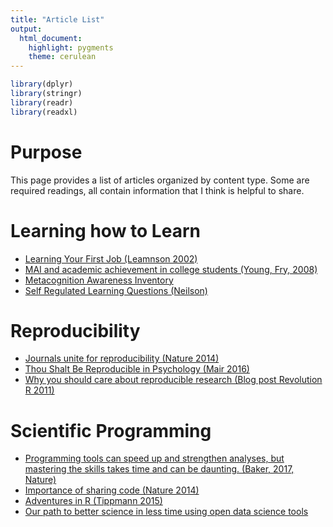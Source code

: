 ```yaml
---
title: "Article List"
output: 
  html_document: 
    highlight: pygments
    theme: cerulean
---
```


```r
library(dplyr)
library(stringr)
library(readr)
library(readxl)
```

# Purpose
This page provides a list of articles organized by content type. Some are required readings, all contain information
that I think is helpful to share. 


# Learning how to Learn

* [Learning Your First Job (Leamnson 2002)](Learning Your First Job (Leamnson 2002).pdf)
* [MAI and academic achievement in college students (Young, Fry, 2008)](MAI and academic achievement in college students (Young, Fry, 2008).pdf)
* [Metacognition Awareness Inventory](Metacognition Awareness Inventory.pdf)
* [Self Regulated Learning Questions (Neilson)](Self Regulated Learning Questions (Neilson).pdf)
 
 
# Reproducibility

* [Journals unite for reproducibility (Nature 2014)](Journals unite for reproducibility (Nature 2014).pdf)
* [Thou Shalt Be Reproducible in Psychology (Mair 2016)](Thou Shalt Be Reproducible in Psychology (Mair 2016).pdf)
* [Why you should care about reproducible research (Blog post Revolution R 2011)](Why you should care about reproducible research (Blog post Revolution R 2011).pdf)
 
 
# Scientific Programming
* [Programming tools can speed up and strengthen analyses, but mastering the skills takes time and can be daunting. (Baker, 2017, Nature)](http://www.nature.com/naturejobs/science/articles/10.1038/nj7638-563a?WT.mc_id=TWT_NatureNews)
* [Importance of sharing code (Nature 2014)](Importance of sharing code (Nature 2014).pdf)
* [Adventures in R (Tippmann 2015)]("Adventures in R (Tippmann 2015).pdf")
* [Our path to better science in less time using open data science tools](https://www.nature.com/articles/s41559-017-0160)
